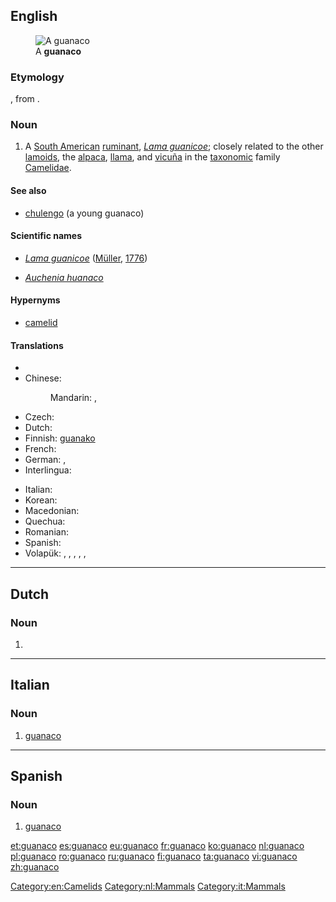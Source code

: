 ==English==
{{wikipedia}}
[[File:Guanaco 09.24.jpg|thumb|A '''guanaco''']]

===Etymology===
{{etyl|es|}} {{term|guanaco|lang=es}}, from {{etyl|qu}} {{term|wanaku|lang=qu}}.

===Noun===

{{en-noun|pl2=guanacoes}}

# A [[South American]] [[ruminant]], ''[[Lama guanicoe]]''; closely related to the other [[lamoid]]s, the [[alpaca]], [[llama]], and [[vicuña]] in the [[taxonomic]] family [[Camelidae]].

====See also====
* [[chulengo]] (a young guanaco)

====Scientific names====
* ''[[Lama guanicoe]]'' ([[Müller]], [[1776]])
* {{obsolete}} ''[[Auchenia huanaco]]''

====Hypernyms====
* [[camelid]]

====Translations====
{{trans-top|''Lama guanicoe''}}
* {{trreq|ar}}
* Chinese:
*: Mandarin: {{t|cmn|原駝|sc=Hani}}, {{t|cmn|原驼|tr=yuántuo|sc=Hani}}
* Czech: {{t-|cs|guanako}}
* Dutch: {{t+|nl|guanaco}}
* Finnish: [[guanako]]
* French: {{t+|fr|guanaco|m}}
* German: {{t-|de|Guanako|n}}, {{t-|de|Huanako|n}}
* Interlingua: {{t-|ia|guanaco}}
{{trans-mid}}
* Italian: {{t-|it|guanaco|m}}
* Korean: {{t-|ko|과나코|tr=gwanako|sc=Hang}}
* Macedonian: {{t-|mk|гванако|n|tr=gvánako|sc=Cyrl}}
* Quechua: {{t-|qu|wanaku}}
* Romanian: {{t+|ro|guanaco|m}}
* Spanish: {{t+|es|guanaco|m}}
* Volapük: {{qualifier|♂♀}} {{t-|vo|huanak}}, {{qualifier|♂}} {{t-|vo|hihuanak}}, {{qualifier|♀}} {{t-|vo|jihuanak}}, {{qualifier|♂♀ offspring}} {{t-|vo|huanakül}}, {{qualifier|♂ offspring}} {{t-|vo|hihuanakül}}, {{qualifier|♀ offspring}} {{t-|vo|jihuanakül}}
{{trans-bottom}}

[[Category:en:Camelids]]

----

==Dutch==

===Noun===
{{nl-noun|m|guanaco's|guanacootje}}

# {{l|en|guanaco}}

[[Category:nl:Mammals]]

----

==Italian==

===Noun===
{{it-noun|guanac|m|o|hi}}

# [[#English|guanaco]]

[[Category:it:Mammals]]

----

==Spanish==

===Noun===
{{es-noun|m}}

# [[#English|guanaco]]

[[et:guanaco]]
[[es:guanaco]]
[[eu:guanaco]]
[[fr:guanaco]]
[[ko:guanaco]]
[[nl:guanaco]]
[[pl:guanaco]]
[[ro:guanaco]]
[[ru:guanaco]]
[[fi:guanaco]]
[[ta:guanaco]]
[[vi:guanaco]]
[[zh:guanaco]]